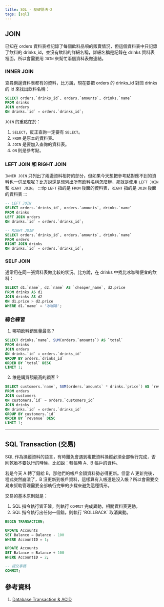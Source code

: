 ```yaml
---
title: SQL - 基礎語法-2
tags: [sql]
---
```

## JOIN
已知在 orders 資料表裡記錄了每個飲料品項的販賣情況，但這個資料表中只記錄了飲料的 drinks_id，並沒有飲料的詳細名稱，詳細名稱是記錄在 drinks 資料表裡面，所以會需要用 `JOIN` 來幫忙兩個資料表做連結。

### INNER JOIN
查尋兩邊資料表都有的資料，比方說，現在要把 orders 的 drinks_id 對回 drinks 的 id 來找出飲料名稱：
```sql
SELECT orders.`drinks_id`, orders.`amounts`, drinks.`name`
FROM drinks
JOIN orders
ON drinks.`id` = orders.`drinks_id`;
```
`JOIN` 的重點在於：  
1. `SELECT`，反正查詢一定要有 `SELECT`。
2. `FROM` 是原本的資料表。
3. `JOIN` 是要加入查詢的資料表。
4. `ON` 則是參考點。

### LEFT JOIN 和 RIGHT JOIN
`INNER JOIN` 只列出了兩邊資料相符的部分，但如果今天想把參考點對應不到的資料也一併呈現呢？比方說還是想列出所有飲料名稱怎麼辦，那就是使用 `LEFT JOIN` 和 `RIGHT JOIN`。
:::tip
`LEFT` 指的是 `FROM` 後面的資料表，`RIGHT` 指的是 `JOIN` 後面的資料表
:::
```sql
-- LEFT JOIN
SELECT orders.`drinks_id`, orders.`amounts`, drinks.`name`
FROM drinks
LEFT JOIN orders
ON drinks.`id` = orders.`drinks_id`;

-- RIGHT JOIN
SELECT orders.`drinks_id`, orders.`amounts`, drinks.`name`
FROM orders
RIGHT JOIN drinks
ON drinks.`id` = orders.`drinks_id`;
```

### SELF JOIN
通常用在同一張資料表做比較的狀況。比方說，在 drinks 中找比冰咖啡便宜的飲料：
```sql
SELECT d1.`name`, d2.`name` AS `cheaper_name`, d2.price
FROM drinks AS d1
JOIN drinks AS d2
ON d1.price > d2.price
WHERE d1.`name` = '冰咖啡';
```

### 綜合練習
1. 哪項飲料銷售量最高？
```sql
SELECT drinks.`name`, SUM(orders.`amounts`) AS `total`
FROM drinks
JOIN orders
ON drinks.`id` = orders.`drinks_id`
GROUP BY orders.`drinks_id`
ORDER BY `total` DESC
LIMIT 1;
```
2. 誰是購買額最高的顧客？
```sql
SELECT customers.`name`, SUM(orders.`amounts` * drinks.`price`) AS `revenue`
FROM orders
JOIN customers
ON customers.`id` = orders.`customers_id` 
JOIN drinks
ON drinks.`id` = orders.`drinks_id`
GROUP BY customers.`id`
ORDER BY `revenue` DESC
LIMIT 1;
```

---

## SQL Transaction (交易)
SQL 作為操縱資料的語言，有時難免會遇到複數資料操縱必須全部執行完成，否則乾脆不要執行的時候，比如說：轉帳時 A、B 帳戶的資料。

若是今天 A 轉了錢給 B，那他們的帳戶金額資料勢必得更新。但當 A 更新完後，程式突然崩潰了，B 沒更新到帳戶資料，這樣算有入帳還是沒入帳？所以會需要交易來幫助管理需要全部執行完畢的步驟來避免這種情形。

交易的基本原則就是：
1. SQL 指令執行皆正確，則執行 `COMMIT` 完成異動，相關資料表更動。
2. SQL 指令執行出任何一個錯，則執行 'ROLLBACK` 取消異動。
```sql title='轉帳範例'
BEGIN TRANSACTION;

UPDATE Accounts
SET Balance = Balance - 100
WHERE AccountID = 1;

UPDATE Accounts
SET Balance = Balance + 100
WHERE AccountID = 2;

-- 提交事務
COMMIT;
```

## 參考資料
1. [Database Transaction & ACID](https://oldmo860617.medium.com/database-transaction-acid-156a3b75845e)